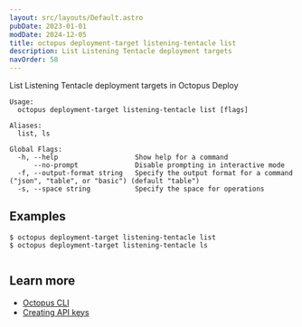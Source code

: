 ```yaml
---
layout: src/layouts/Default.astro
pubDate: 2023-01-01
modDate: 2024-12-05
title: octopus deployment-target listening-tentacle list
description: List Listening Tentacle deployment targets
navOrder: 58
---
```


List Listening Tentacle deployment targets in Octopus Deploy

```
Usage:
  octopus deployment-target listening-tentacle list [flags]

Aliases:
  list, ls

Global Flags:
  -h, --help                   Show help for a command
      --no-prompt              Disable prompting in interactive mode
  -f, --output-format string   Specify the output format for a command ("json", "table", or "basic") (default "table")
  -s, --space string           Specify the space for operations

```

## Examples

<SamplesInstance />

```
$ octopus deployment-target listening-tentacle list
$ octopus deployment-target listening-tentacle ls


```

## Learn more

- [Octopus CLI](/docs/octopus-rest-api/cli)
- [Creating API keys](/docs/octopus-rest-api/how-to-create-an-api-key)